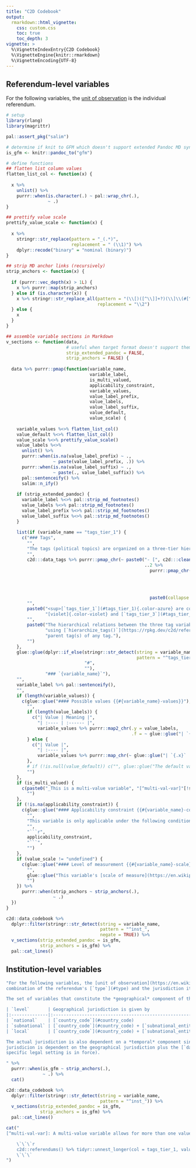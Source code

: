 ```yaml
---
title: "C2D Codebook"
output:
  rmarkdown::html_vignette:
    css: custom.css
    toc: true
    toc_depth: 3
vignette: >
  %\VignetteIndexEntry{C2D Codebook}
  %\VignetteEngine{knitr::rmarkdown}
  %\VignetteEncoding{UTF-8}
---
```


## Referendum-level variables

For the following variables, the [unit of observation](https://en.wikipedia.org/wiki/Unit_of_observation) is the individual referendum.

```r
# setup
library(rlang)
library(magrittr)

pal::assert_pkg("salim")

# determine if knit to GFM which doesn't support extended Pandoc MD syntax (like footnotes)
is_gfm <- knitr::pandoc_to("gfm")

# define functions
## flatten list column values
flatten_list_col <- function(x) {
  
  x %>%
    unlist() %>%
    purrr::when(is.character(.) ~ pal::wrap_chr(.),
                ~ .)
}

## prettify value scale
prettify_value_scale <- function(x) {
  
  x %>%
    stringr::str_replace(pattern = "_(.*)",
                         replacement = " (\\1)") %>%
    dplyr::recode("binary" = "nominal (binary)")
}

## strip MD anchor links (recursively)
strip_anchors <- function(x) {
  
  if (purrr::vec_depth(x) > 1L) {
    x %>% purrr::map(strip_anchors)
  } else if (is.character(x)) {
    x %>% stringr::str_replace_all(pattern = "(\\[)([^\\]]+?)(\\]\\(#[^\\)]+?\\))",
                                   replacement = "\\2")
  } else {
    x
  }
}

## assemble variable sections in Markdown
v_sections <- function(data,
                       # useful when target format doesn't support them like GFM in roxygen2 documentation
                       strip_extended_pandoc = FALSE,
                       strip_anchors = FALSE) {
  
  data %>% purrr::pmap(function(variable_name,
                                variable_label,
                                is_multi_valued,
                                applicability_constraint,
                                variable_values,
                                value_label_prefix,
                                value_labels,
                                value_label_suffix,
                                value_default,
                                value_scale) {
    
    variable_values %<>% flatten_list_col()
    value_default %<>% flatten_list_col()
    value_scale %<>% prettify_value_scale()
    value_labels %<>%
      unlist() %>%
      purrr::when(is.na(value_label_prefix) ~ .,
                  ~ paste(value_label_prefix, .)) %>%
      purrr::when(is.na(value_label_suffix) ~ .,
                  ~ paste(., value_label_suffix)) %>%
      pal::sentenceify() %>%
      salim::n_ify()
    
    if (strip_extended_pandoc) {
      variable_label %<>% pal::strip_md_footnotes()
      value_labels %<>% pal::strip_md_footnotes()
      value_label_prefix %<>% pal::strip_md_footnotes()
      value_label_suffix %<>% pal::strip_md_footnotes()
    }
    
    list(if (variable_name == "tags_tier_1") {
      c("### Tags",
        "",
        "The tags (political topics) are organized on a three-tier hierarchy as follows:",
        "",
        c2d:::data_tags %>% purrr::pmap_chr(~ paste0("- [", c2d:::clean_tags(..1), "]{.color-azure}",
                                                     ..2 %>%
                                                       purrr::pmap_chr(~ paste0("\n  - [", c2d:::clean_tags(..1), "]{.color-violet}",
                                                                                ..2 %>%
                                                                                  purrr::map_chr(~ paste0("\n    - [", c2d:::clean_tags(.x),
                                                                                                          "]{.color-rose}")) %>%
                                                                                  paste0(collapse = ""))) %>%
                                                       paste0(collapse = ""))),
        "",
        paste0("<sup>[`tags_tier_1`](#tags_tier_1){.color-azure} are colored in [azure]{.color-azure}, [`tags_tier_2`](#tags_tier_2){.color-violet} in ",
               "[violet]{.color-violet} and [`tags_tier_3`](#tags_tier_3){.color-rose} in [rose]{.color-rose}.</sup>")[!strip_extended_pandoc],
        "",
        paste0("The hierarchical relations between the three tag variables `tags_tier_1`, `tags_tier_2` and `tags_tier_3` can be reconstructed at any time ",
               "using [`hierarchize_tags()`](https://rpkg.dev/c2d/reference/hierarchize_tags.html). This function can also be used to simply determine the ",
               "parent tag(s) of any tag."),
        "")
    },
    glue::glue(dplyr::if_else(stringr::str_detect(string = variable_name,
                                                  pattern = "^tags_tier_\\d+$"),
                              "#",
                              ""),
               "### `{variable_name}`"),
    "",
    variable_label %>% pal::sentenceify(),
    "",
    if (length(variable_values)) {
      c(glue::glue("#### Possible values {{#{variable_name}-values}}"),
        "",
        if (length(value_labels)) {
          c("| Value | Meaning |",
            "| :---- | :------ |",
            variable_values %>% purrr::map2_chr(.y = value_labels,
                                                .f = ~ glue::glue("| `{.x}` | {.y} |")))
        } else {
          c("| Value |",
            "| :---- |",
            variable_values %>% purrr::map_chr(~ glue::glue("| `{.x}` |")))
        },
        # if (!is.null(value_default)) c("", glue::glue("The default value is: `{value_default}`")),
        "")
    },
    if (is_multi_valued) {
      c(paste0("_This is a multi-value variable", "[^multi-val-var]"[!strip_extended_pandoc], " and thus of type `list`._"),
        "")
    },
    if (!is.na(applicability_constraint)) {
      c(glue::glue("#### Applicability constraint {{#{variable_name}-constraint}}"),
        "",
        "This variable is only applicable under the following condition:",
        "",
        "```r",
        applicability_constraint,
        "```",
        "")
    },
    if (value_scale != "undefined") {
      c(glue::glue("#### Level of measurement {{#{variable_name}-scale}}"),
        "",
        glue::glue("This variable's [scale of measure](https://en.wikipedia.org/wiki/Level_of_measurement) is the **{value_scale}** level."),
        "")
    }) %>%
      purrr::when(strip_anchors ~ strip_anchors(.),
                  ~ .)
  })
}

c2d::data_codebook %>%
  dplyr::filter(stringr::str_detect(string = variable_name,
                                    pattern = "^inst_",
                                    negate = TRUE)) %>%
  v_sections(strip_extended_pandoc = is_gfm,
             strip_anchors = is_gfm) %>%
  pal::cat_lines()
```

## Institution-level variables

```r
"For the following variables, the [unit of observation](https://en.wikipedia.org/wiki/Unit_of_observation) is the referendum's *institutional instrument*, a
combination of the referendum's [`type`](#type) and the jurisdiction it took place.

The set of variables that constitute the *geographical* component of the jurisdiction is dependent on the referendum's [`level`](#level):

| `level`       | Geographical jurisdiction is given by                                                                                     |
|:--------------|:--------------------------------------------------------------------------------------------------------------------------|
| `national`    | [`country_code`](#country_code)                                                                                           |
| `subnational` | [`country_code`](#country_code) + [`subnational_entity_name`](#subnational_entity_name)                                   |
| `local`       | [`country_code`](#country_code) + [`subnational_entity_name`](#subnational_entity_name) + [`municipality`](#municipality) |

The actual jurisdiction is also dependent on a *temporal* component since the legal setting in a geographical jurisdiction can vary over time. Thus, the actual
jurisdicion is dependent on the geographical jurisdiction plus the [`date`](#date) a referendum took place (more specifically the date *range* in between a
specific legal setting is in force).

" %>%
  purrr::when(is_gfm ~ strip_anchors(.),
              ~ .) %>%
  cat()

c2d::data_codebook %>%
  dplyr::filter(stringr::str_detect(string = variable_name,
                                    pattern = "^inst_")) %>%
  v_sections(strip_extended_pandoc = is_gfm,
             strip_anchors = is_gfm) %>%
  pal::cat_lines()
```

```r
cat("
[^multi-val-var]: A multi-value variable allows for more than one value per observation and thus breaks with the [tidy-data convention](https://tidyr.tidyverse.org/articles/tidy-data.html). Use [`tidyr::unnest_longer()`](https://tidyr.tidyverse.org/reference/hoist.html) to convert data containing such a variable to long format. To unnest `tags_tier_1` to `tag_tier_1` for example, use:

    \`\`\`r
    c2d::referendums() %>% tidyr::unnest_longer(col = tags_tier_1, values_to = \"tag_tier_1\")
    \`\`\`
")
```
